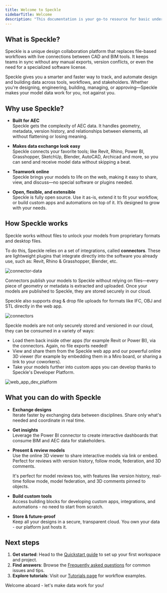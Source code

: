 ```yaml
---
title: Welcome to Speckle
sidebarTitle: Welcome
description: "This documentation is your go-to resource for basic understanding of Speckle's platform and terminology, getting started guides to set up workspaces, projects, and connectors, and common answers to FAQs and troubleshooting tips."
---
```


## What is Speckle?

Speckle is a unique design collaboration platform that replaces file-based workflows 
with live connections between CAD and BIM tools. It keeps teams in sync without any 
manual exports, version conflicts, or even the need for a specialized software license.

Speckle gives you a smarter and faster way to track, and automate design and building 
data across tools, workflows, and stakeholders. Whether you're designing, engineering, 
building, managing, or approving—Speckle makes your model data work for you, not against you.


## Why use Speckle?

- **Built for AEC**  
  Speckle gets the complexity of AEC data. It handles geometry, metadata, version history, and relationships between elements, all without flattening or losing meaning.

- **Makes data exchange look easy**  
  Speckle connects your favorite tools; like Revit, Rhino, Power BI, Grasshopper, SketchUp, Blender, AutoCAD, Archicad and more, so you can send and receive model data without skipping a beat.

- **Teamwork online**  
  Speckle brings your models to life on the web, making it easy to share, view, and discuss—no special software or plugins needed.

- **Open, flexible, and extensible**  
  Speckle is fully open source. Use it as-is, extend it to fit your workflow, or build custom apps and automations on top of it. It’s designed to grow with your needs.

## How Speckle works

Speckle works without files to unlock your models from proprietary formats and desktop files.

To do this, Speckle relies on a set of integrations, called **connectors**. These are lightweight plugins that integrate directly into the software you already use, such as: Revit, Rhino & Grasshopper, Blender, etc.

<Frame>
<img src="/images/introduction/intro-speckle-1.jpg" alt="connector-data" />
</Frame>

Connectors publish your models to Speckle without relying on files—every piece of geometry or metadata is extracted and uploaded. Once your models are published to Speckle, they are stored securely in our cloud.

Speckle also supports drag & drop file uploads for formats like IFC, OBJ and STL directly in the web app.

<Frame>
<img src="/images/introduction/intro-speckle-2.jpg" alt="connectors" />
</Frame>

Speckle models are not only securely stored and versioned in our cloud, they can be consumed in a variety of ways:

- Load them back inside other apps (for example Revit or Power BI), via the connectors. Again, no file exports needed!
- View and share them from the Speckle web app and our powerful online 3D viewer (for example by embedding them in a Miro board, or sharing a link to your coworkers).
- Take your models further into custom apps you can develop thanks to Speckle's Developer Platform.

<Frame>
<img src="/images/introduction/intro-speckle-3.jpg" alt="web_app_dev_platform" />
</Frame>


## What you can do with Speckle

- **Exchange designs**  
  Iterate faster by exchanging data between disciplines. Share only what's needed and coordinate in real time.

- **Get insights**  
  Leverage the Power BI connector to create interactive dashboards that consume BIM and AEC data for stakeholders.

- **Present & review models**  
  Use the online 3D viewer to share interactive models via link or embed. Perfect for reviews with version history, follow mode, federation, and 3D comments.

  It's perfect for model reviews too, with features like version history, real-time follow mode, model federation, and 3D comments pinned to objects.

- **Build custom tools**  
  Access building blocks for developing custom apps, integrations, and automations - no need to start from scratch.

- **Store & future-proof**  
  Keep all your designs in a secure, transparent cloud. You own your data - our platform just hosts it.

## Next steps

1. **Get started**: Head to the [Quickstart guide](quickstart/quickstart) to set up your first workspace and project.  
2. **Find answers**: Browse the [Frequently asked questions](get-started/quick-answers) for common issues and tips.  
3. **Explore tutorials**: Visit our [Tutorials page](https://speckle.systems/tutorials) for workflow examples.

Welcome aboard - let's make data work for you!

